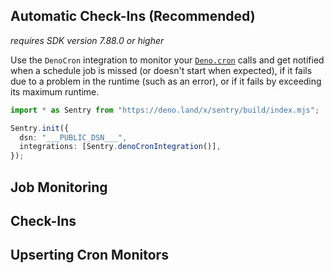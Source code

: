 ## Automatic Check-Ins (Recommended)

_requires SDK version 7.88.0 or higher_

Use the `DenoCron` integration to monitor your [`Deno.cron`](https://deno.com/blog/cron) calls and get notified when a schedule job is missed (or doesn't start when expected), if it fails due to a problem in the runtime (such as an error), or if it fails by exceeding its maximum runtime.

```TypeScript
import * as Sentry from "https://deno.land/x/sentry/build/index.mjs";

Sentry.init({
  dsn: "___PUBLIC_DSN___",
  integrations: [Sentry.denoCronIntegration()],
});
```

## Job Monitoring

<Include name="javascript-crons-job-monitoring.mdx" />

## Check-Ins

<Include name="javascript-crons-checkins.mdx" />

## Upserting Cron Monitors

<Include name="javascript-crons-upsert.mdx" />
